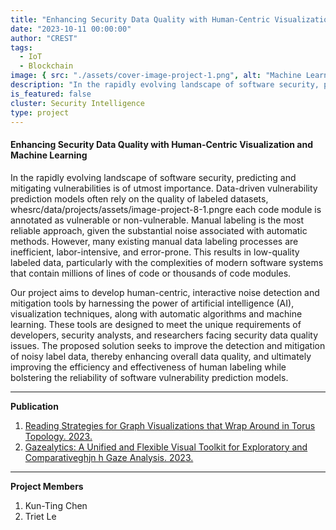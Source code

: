 ```yaml
---
title: "Enhancing Security Data Quality with Human-Centric Visualization and Machine Learning"
date: "2023-10-11 00:00:00"
author: "CREST"
tags:
  - IoT
  - Blockchain
image: { src: "./assets/cover-image-project-1.png", alt: "Machine Learning" }
description: "In the rapidly evolving landscape of software security, predicting and mitigating vulnerabilities is of utmost importance."
is_featured: false
cluster: Security Intelligence
type: project
---
```


#### Enhancing Security Data Quality with Human-Centric Visualization and Machine Learning

In the rapidly evolving landscape of software security, predicting and mitigating vulnerabilities is of utmost importance. Data-driven vulnerability prediction models often rely on the quality of labeled datasets, whesrc/data/projects/assets/image-project-8-1.pngre each code module is annotated as vulnerable or non-vulnerable. Manual labeling is the most reliable approach, given the substantial noise associated with automatic methods. However, many existing manual data labeling processes are inefficient, labor-intensive, and error-prone. This results in low-quality labeled data, particularly with the complexities of modern software systems that contain millions of lines of code or thousands of code modules.

Our project aims to develop human-centric, interactive noise detection and mitigation tools by harnessing the power of artificial intelligence (AI), visualization techniques, along with automatic algorithms and machine learning. These tools are designed to meet the unique requirements of developers, security analysts, and researchers facing security data quality issues. The proposed solution seeks to improve the detection and mitigation of noisy label data, thereby enhancing overall data quality, and ultimately improving the efficiency and effectiveness of human labeling while bolstering the reliability of software vulnerability prediction models.

---

**Publication**

1. [Reading Strategies for Graph Visualizations that Wrap Around in Torus Topology. 2023.](https://dl.acm.org/doi/pdf/10.1145/3588015.3589841)
2. [Gazealytics: A Unified and Flexible Visual Toolkit for Exploratory and Comparativeghjn h Gaze Analysis. 2023.](https://dl.acm.org/doi/pdf/10.1145/3588015.3589844)

---

**Project Members**

1. Kun-Ting Chen
2. Triet Le
